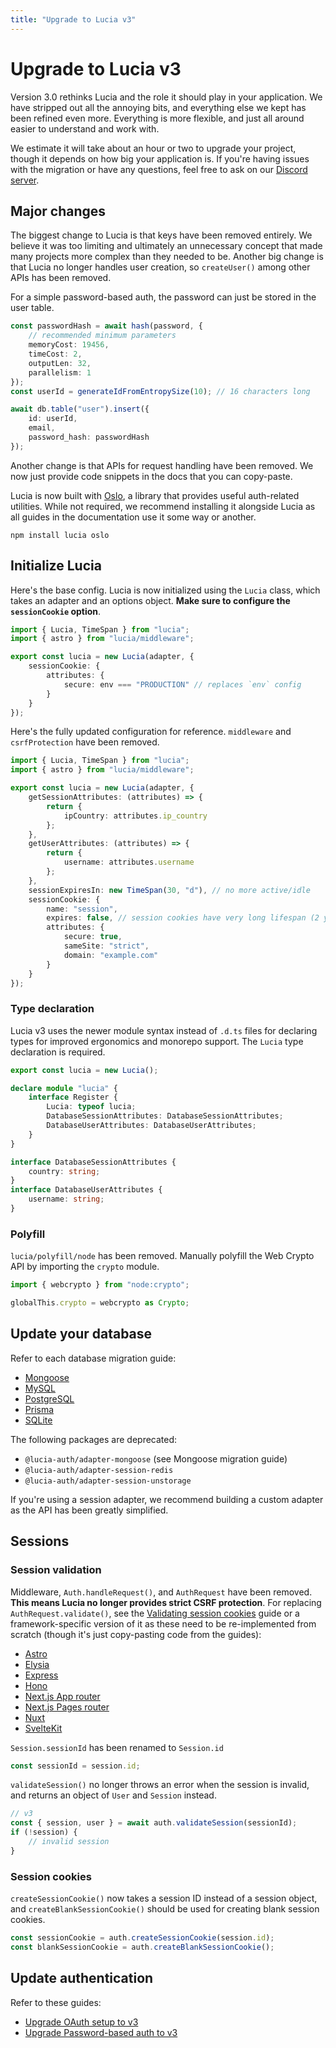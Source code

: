 ```yaml
---
title: "Upgrade to Lucia v3"
---
```


# Upgrade to Lucia v3

Version 3.0 rethinks Lucia and the role it should play in your application. We have stripped out all the annoying bits, and everything else we kept has been refined even more. Everything is more flexible, and just all around easier to understand and work with.

We estimate it will take about an hour or two to upgrade your project, though it depends on how big your application is. If you're having issues with the migration or have any questions, feel free to ask on our [Discord server](https://discord.com/invite/PwrK3kpVR3).

## Major changes

The biggest change to Lucia is that keys have been removed entirely. We believe it was too limiting and ultimately an unnecessary concept that made many projects more complex than they needed to be. Another big change is that Lucia no longer handles user creation, so `createUser()` among other APIs has been removed.

For a simple password-based auth, the password can just be stored in the user table.

```ts
const passwordHash = await hash(password, {
	// recommended minimum parameters
	memoryCost: 19456,
	timeCost: 2,
	outputLen: 32,
	parallelism: 1
});
const userId = generateIdFromEntropySize(10); // 16 characters long

await db.table("user").insert({
	id: userId,
	email,
	password_hash: passwordHash
});
```

Another change is that APIs for request handling have been removed. We now just provide code snippets in the docs that you can copy-paste.

Lucia is now built with [Oslo](https://oslo.js.org), a library that provides useful auth-related utilities. While not required, we recommend installing it alongside Lucia as all guides in the documentation use it some way or another.

```
npm install lucia oslo
```

## Initialize Lucia

Here's the base config. Lucia is now initialized using the `Lucia` class, which takes an adapter and an options object. **Make sure to configure the `sessionCookie` option**.

```ts
import { Lucia, TimeSpan } from "lucia";
import { astro } from "lucia/middleware";

export const lucia = new Lucia(adapter, {
	sessionCookie: {
		attributes: {
			secure: env === "PRODUCTION" // replaces `env` config
		}
	}
});
```

Here's the fully updated configuration for reference. `middleware` and `csrfProtection` have been removed.

```ts
import { Lucia, TimeSpan } from "lucia";
import { astro } from "lucia/middleware";

export const lucia = new Lucia(adapter, {
	getSessionAttributes: (attributes) => {
		return {
			ipCountry: attributes.ip_country
		};
	},
	getUserAttributes: (attributes) => {
		return {
			username: attributes.username
		};
	},
	sessionExpiresIn: new TimeSpan(30, "d"), // no more active/idle
	sessionCookie: {
		name: "session",
		expires: false, // session cookies have very long lifespan (2 years)
		attributes: {
			secure: true,
			sameSite: "strict",
			domain: "example.com"
		}
	}
});
```

### Type declaration

Lucia v3 uses the newer module syntax instead of `.d.ts` files for declaring types for improved ergonomics and monorepo support. The `Lucia` type declaration is required.

```ts
export const lucia = new Lucia();

declare module "lucia" {
	interface Register {
		Lucia: typeof lucia;
		DatabaseSessionAttributes: DatabaseSessionAttributes;
		DatabaseUserAttributes: DatabaseUserAttributes;
	}
}

interface DatabaseSessionAttributes {
	country: string;
}
interface DatabaseUserAttributes {
	username: string;
}
```

### Polyfill

`lucia/polyfill/node` has been removed. Manually polyfill the Web Crypto API by importing the `crypto` module.

```ts
import { webcrypto } from "node:crypto";

globalThis.crypto = webcrypto as Crypto;
```

## Update your database

Refer to each database migration guide:

-   [Mongoose](/upgrade-v3/mongoose)
-   [MySQL](/upgrade-v3/mysql)
-   [PostgreSQL](/upgrade-v3/postgresql)
-   [Prisma](/upgrade-v3/prisma)
-   [SQLite](/upgrade-v3/sqlite)

The following packages are deprecated:

-   `@lucia-auth/adapter-mongoose` (see Mongoose migration guide)
-   `@lucia-auth/adapter-session-redis`
-   `@lucia-auth/adapter-session-unstorage`

If you're using a session adapter, we recommend building a custom adapter as the API has been greatly simplified.

## Sessions

### Session validation

Middleware, `Auth.handleRequest()`, and `AuthRequest` have been removed. **This means Lucia no longer provides strict CSRF protection**. For replacing `AuthRequest.validate()`, see the [Validating session cookies](/guides/validate-session-cookies) guide or a framework-specific version of it as these need to be re-implemented from scratch (though it's just copy-pasting code from the guides):

-   [Astro](/guides/validate-session-cookies/astro)
-   [Elysia](/guides/validate-session-cookies/elysia)
-   [Express](/guides/validate-session-cookies/express)
-   [Hono](/guides/validate-session-cookies/hono)
-   [Next.js App router](/guides/validate-session-cookies/nextjs-app)
-   [Next.js Pages router](/guides/validate-session-cookies/nextjs-pages)
-   [Nuxt](/guides/validate-session-cookies/nuxt)
-   [SvelteKit](/guides/validate-session-cookies/sveltekit)

`Session.sessionId` has been renamed to `Session.id`

```ts
const sessionId = session.id;
```

`validateSession()` no longer throws an error when the session is invalid, and returns an object of `User` and `Session` instead.

```ts
// v3
const { session, user } = await auth.validateSession(sessionId);
if (!session) {
	// invalid session
}
```

### Session cookies

`createSessionCookie()` now takes a session ID instead of a session object, and `createBlankSessionCookie()` should be used for creating blank session cookies.

```ts
const sessionCookie = auth.createSessionCookie(session.id);
const blankSessionCookie = auth.createBlankSessionCookie();
```

## Update authentication

Refer to these guides:

-   [Upgrade OAuth setup to v3](/upgrade-v3/oauth)
-   [Upgrade Password-based auth to v3](/upgrade-v3/password)
